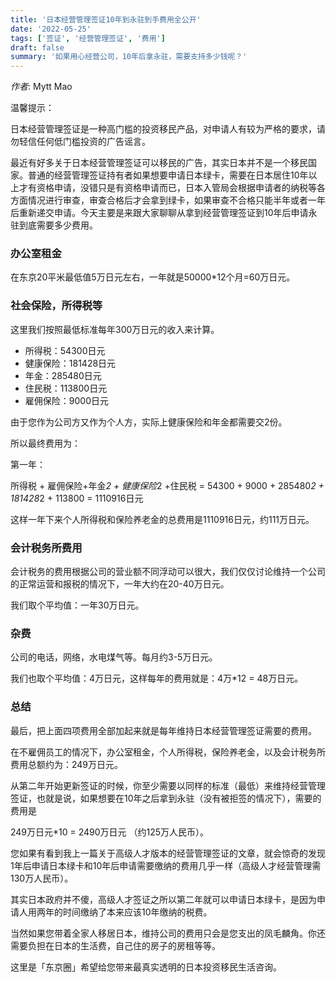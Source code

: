 ```yaml
---
title: '日本经营管理签证10年到永驻到手费用全公开'
date: '2022-05-25'
tags: ['签证', '经营管理签证', '费用']
draft: false
summary: '如果用心经营公司，10年后拿永驻，需要支持多少钱呢？'
---
```


_作者_: Mytt Mao

温馨提示：

日本经营管理签证是一种高门槛的投资移民产品，对申请人有较为严格的要求，请勿轻信任何低门槛投资的广告谣言。

最近有好多关于日本经营管理签证可以移民的广告，其实日本并不是一个移民国家。普通的经营管理签证持有者如果想要申请日本绿卡，需要在日本居住10年以上才有资格申请，没错只是有资格申请而已，日本入管局会根据申请者的纳税等各方面情况进行审查，审查合格后才会拿到绿卡，如果审查不合格只能半年或者一年后重新递交申请。今天主要是来跟大家聊聊从拿到经营管理签证到10年后申请永驻到底需要多少费用。

### 办公室租金

在东京20平米最低值5万日元左右，一年就是50000*12个月=60万日元。

### 社会保险，所得税等

这里我们按照最低标准每年300万日元的收入来计算。

- 所得税：54300日元
- 健康保险：181428日元
- 年金：285480日元
- 住民税：113800日元 
- 雇佣保险：9000日元

由于您作为公司方又作为个人方，实际上健康保险和年金都需要交2份。

所以最终费用为：

第一年：

所得税 + 雇佣保险+年金*2 + 健康保险*2 +住民税 = 54300 + 9000 + 285480*2 + 181428*2 + 113800 = 1110916日元

这样一年下来个人所得税和保险养老金的总费用是1110916日元，约111万日元。

### 会计税务所费用

会计税务的费用根据公司的营业额不同浮动可以很大，我们仅仅讨论维持一个公司的正常运营和报税的情况下，一年大约在20-40万日元。

我们取个平均值：一年30万日元。

### 杂费

公司的电话，网络，水电煤气等。每月约3-5万日元。

我们也取个平均值：4万日元，这样每年的费用就是：4万*12 = 48万日元。

### 总结

最后，把上面四项费用全部加起来就是每年维持日本经营管理签证需要的费用。

在不雇佣员工的情况下，办公室租金，个人所得税，保险养老金，以及会计税务所费用总额约为：249万日元。

从第二年开始更新签证的时候，你至少需要以同样的标准（最低）来维持经营管理签证，也就是说，如果想要在10年之后拿到永驻（没有被拒签的情况下），需要的费用是

249万日元*10 = 2490万日元 （约125万人民币）。

您如果有看到我上一篇关于高级人才版本的经营管理签证的文章，就会惊奇的发现1年后申请日本绿卡和10年后申请需要缴纳的费用几乎一样（高级人才经营管理需130万人民币）。

其实日本政府并不傻，高级人才签证之所以第二年就可以申请日本绿卡，是因为申请人用两年的时间缴纳了本来应该10年缴纳的税费。

当然如果您带着全家人移居日本，维持公司的费用只会是您支出的凤毛麟角。你还需要负担在日本的生活费，自己住的房子的房租等等。

这里是「东京圈」希望给您带来最真实透明的日本投资移民生活咨询。

